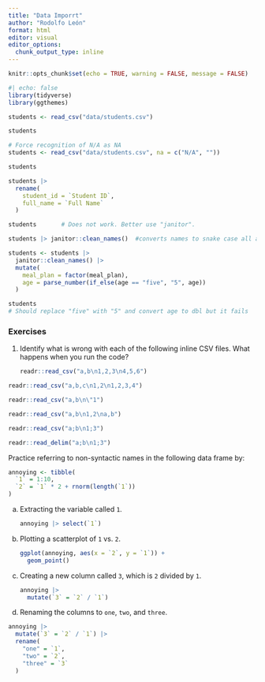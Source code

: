 ```yaml
---
title: "Data Imporrt"
author: "Rodolfo León"
format: html
editor: visual
editor_options: 
  chunk_output_type: inline
---
```


```r
knitr::opts_chunk$set(echo = TRUE, warning = FALSE, message = FALSE)
```

```r
#| echo: false
library(tidyverse)
library(ggthemes)

```

```r
students <- read_csv("data/students.csv")

```

```r
students
```

```r
# Force recognition of N/A as NA
students <- read_csv("data/students.csv", na = c("N/A", ""))

students
```

```r
students |> 
  rename(
    student_id = `Student ID`, 
    full_name = `Full Name`
  )

students       # Does not work. Better use "janitor".
```

```r
students |> janitor::clean_names()  #converts names to snake case all at once
```

```r
students <- students |>
  janitor::clean_names() |>
  mutate(
    meal_plan = factor(meal_plan),
    age = parse_number(if_else(age == "five", "5", age))
  )

students
# Should replace "five" with "5" and convert age to dbl but it fails
```

### Exercises

1.  Identify what is wrong with each of the following inline CSV files. What happens when you run the code?

    ```r
    readr::read_csv("a,b\n1,2,3\n4,5,6")

    ```

```r
readr::read_csv("a,b,c\n1,2\n1,2,3,4")

```

```r
readr::read_csv("a,b\n\"1")

```

```r
readr::read_csv("a,b\n1,2\na,b")

```

```r
readr::read_csv("a;b\n1;3")
```

```r
readr::read_delim("a;b\n1;3")
```

Practice referring to non-syntactic names in the following data frame by:

```r
annoying <- tibble(
  `1` = 1:10,
  `2` = `1` * 2 + rnorm(length(`1`))
)
```

a.  Extracting the variable called `1`.

    ```r
    annoying |> select(`1`)
    ```

b.  Plotting a scatterplot of `1` vs. `2`.

    ```r
    ggplot(annoying, aes(x = `2`, y = `1`)) +
      geom_point()
    ```

c.  Creating a new column called `3`, which is `2` divided by `1`.

    ```r
    annoying |>
      mutate(`3` = `2` / `1`)
    ```

d.  Renaming the columns to `one`, `two`, and `three`.

```r
annoying |>
  mutate(`3` = `2` / `1`) |>
  rename(
    "one" = `1`,
    "two" = `2`,
    "three" = `3`
  )
```
